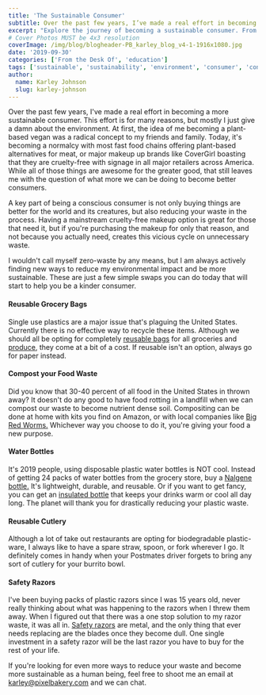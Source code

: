 ```yaml
---
title: 'The Sustainable Consumer'
subtitle: Over the past few years, I’ve made a real effort in becoming a more sustainable consumer.
excerpt: "Explore the journey of becoming a sustainable consumer. From plant-based choices to reducing waste, discover simple swaps that make a big impact."
# Cover Photos MUST be 4x3 resolution
coverImage: /img/blog/blogheader-PB_karley_blog_v4-1-1916x1080.jpg
date: '2019-09-30'
categories: ['From the Desk Of', 'education']
tags: ['sustainable', 'sustainability', 'environment', 'consumer', 'conscious', 'compost']
author:
  name: Karley Johnson
  slug: karley-johnson
---
```

Over the past few years, I've made a real effort in becoming a more sustainable consumer. This effort is for many reasons, but mostly I just give a damn about the environment. At first, the idea of me becoming a plant-based vegan was a radical concept to my friends and family. Today, it's becoming a normalcy with most fast food chains offering plant-based alternatives for meat, or major makeup up brands like CoverGirl boasting that they are cruelty-free with signage in all major retailers across America. While all of those things are awesome for the greater good, that still leaves me with the question of what more we can be doing to become better consumers.

A key part of being a conscious consumer is not only buying things are better for the world and its creatures, but also reducing your waste in the process. Having a mainstream cruelty-free makeup option is great for those that need it, but if you're purchasing the makeup for only that reason, and not because you actually need, creates this vicious cycle on unnecessary waste.

I wouldn't call myself zero-waste by any means, but I am always actively finding new ways to reduce my environmental impact and be more sustainable. These are just a few simple swaps you can do today that will start to help you be a kinder consumer.

#### Reusable Grocery Bags

Single use plastics are a major issue that's plaguing the United States. Currently there is no effective way to recycle these items. Although we should all be opting for completely [reusable bags](https://www.amazon.com/Portable-Reusable-Washable-Organizer-Shopping/dp/B07HQHCWDV/ref=sr_1_4?crid=2ZQO9Q6PHJ31J&keywords=mesh+grocery+bags&qid=1569606661&s=home-garden&sprefix=mesh+grocery+%2Cgarden%2C152&sr=1-4) for all groceries and [produce](https://www.amazon.com/YIHONG-Produce-Reusable-Drawstring-Colorful/dp/B07G9T9JLK/ref=pd_lpo_sbs_79_t_0?_encoding=UTF8&psc=1&refRID=QNVHJF67PY4SZAW1QS95), they come at a bit of a cost. If reusable isn't an option, always go for paper instead.

#### Compost your Food Waste

Did you know that 30-40 percent of all food in the United States in thrown away? It doesn't do any good to have food rotting in a landfill when we can compost our waste to become nutrient dense soil. Compositing can be done at home with kits you find on Amazon, or with local companies like [Big Red Worms.](https://www.facebook.com/bigredworms/) Whichever way you choose to do it, you're giving your food a new purpose.

#### Water Bottles

It's 2019 people, using disposable plastic water bottles is NOT cool. Instead of getting 24 packs of water bottles from the grocery store, buy a [Nalgene bottle.](https://www.nalgene.com/) It's lightweight, durable, and reusable. Or if you want to get fancy, you can get an [insulated bottle](https://www.hydroflask.com/) that keeps your drinks warm or cool all day long. The planet will thank you for drastically reducing your plastic waste.

#### Reusable Cutlery

Although a lot of take out restaurants are opting for biodegradable plastic-ware, I always like to have a spare straw, spoon, or fork wherever I go. It definitely comes in handy when your Postmates driver forgets to bring any sort of cutlery for your burrito bowl.

#### Safety Razors

I've been buying packs of plastic razors since I was 15 years old, never really thinking about what was happening to the razors when I threw them away. When I figured out that there was a one stop solution to my razor waste, it was all in. [Safety razors](https://www.westcoastshaving.com/collections/safety-razors) are metal, and the only thing that ever needs replacing are the blades once they become dull. One single investment in a safety razor will be the last razor you have to buy for the rest of your life.

If you're looking for even more ways to reduce your waste and become more sustainable as a human being, feel free to shoot me an email at [karley@pixelbakery.com](mailto:karley@pixelbakery.com) and we can chat.